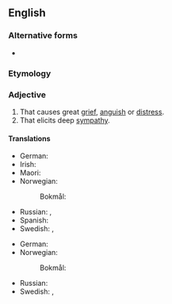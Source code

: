 {{also|heart-rending}}
==English==

===Alternative forms===
* {{l|en|heart-rending}}

===Etymology===
{{compound|en|heart|rending}}

===Adjective===
{{en-adj}}

# That causes great [[grief]], [[anguish]] or [[distress]].
# That elicits deep [[sympathy]]. {{rfex|en}} <!--same as sense 1 really: an h~r~ elicits sympathy by causing grief, surely?-->

====Translations====
{{trans-top|that causes great grief}}
* German: {{t+|de|herzzerreißend}}
* Irish: {{t|ga|coscrach}}
* Maori: {{t|mi|tarariki}}
* Norwegian:
*: Bokmål: {{t|nb|hjerteskjærende}}
{{trans-mid}}
* Russian: {{t+|ru|душераздира́ющий}}, {{t+|ru|го́рестный}}
* Spanish: {{t|es|desgarrador}}
* Swedish: {{t+|sv|hjärtslitande}}, {{t+|sv|hjärtskärande}}
{{trans-bottom}}

{{trans-top|that elicits deep sympathy}}
* German: {{t+|de|herzzerreißend}}
* Norwegian:
*: Bokmål: {{t|nb|hjerteskjærende}}
{{trans-mid}}
* Russian: {{t+|ru|душераздира́ющий}}
* Swedish: {{t+|sv|hjärtslitande}}, {{t+|sv|hjärtskärande}}
{{trans-bottom}}

{{checktrans-top}}
{{trans-mid}}
{{trans-bottom}}